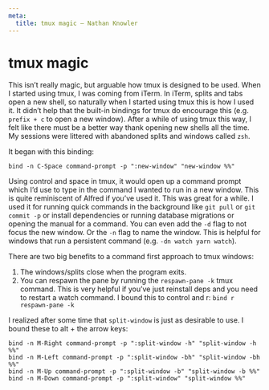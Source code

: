 ```yaml
---
meta:
  title: tmux magic – Nathan Knowler
---
```


# tmux magic

This isn’t really magic, but arguable how tmux is designed to be used.
When I started using tmux, I was coming from iTerm. In iTerm, splits and
tabs open a new shell, so naturally when I started using tmux this is
how I used it. It didn’t help that the built-in bindings for tmux do
encourage this (e.g. `prefix + c` to open a new window). After a while
of using tmux this way, I felt like there must be a better way thank
opening new shells all the time. My sessions were littered with
abandoned splits and windows called `zsh`.

It began with this binding:

```
bind -n C-Space command-prompt -p ":new-window" "new-window %%" 
```

Using control and space in tmux, it would open up a command prompt which
I’d use to type in the command I wanted to run in a new window. This is
quite reminiscent of Alfred if you’ve used it. This was great for
a while. I used it for running quick commands in the background like
`git pull` or `git commit -p` or install dependencies or running
database migrations or opening the manual for a command. You can even
add the `-d` flag to not focus the new window. Or the `-n` flag to name
the window. This is helpful for windows that run a persistent command
(e.g. `-dn watch yarn watch`). 

There are two big benefits to a command first approach to tmux windows:

1. The windows/splits close when the program exits. 
2. You can respawn the pane by running the `respawn-pane -k` tmux
   command. This is very helpful if you’ve just reinstall deps and you
   need to restart a watch command. I bound this to control and r: `bind
   r respawn-pane -k`

I realized after some time that `split-window` is just as desirable to
use. I bound these to alt + the arrow keys:

```
bind -n M-Right command-prompt -p ":split-window -h" "split-window -h %%" 
bind -n M-Left command-prompt -p ":split-window -bh" "split-window -bh %%" 
bind -n M-Up command-prompt -p ":split-window -b" "split-window -b %%"
bind -n M-Down command-prompt -p ":split-window" "split-window %%" 
```

